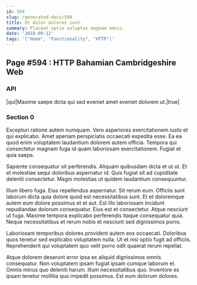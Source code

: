 ```yaml
---
id: 594
slug: /generated-docs/594
title: Ut dolor dolores sunt.
summary: Placeat optio voluptas magnam omnis.
date: '2018-09-12'
tags: '["Home", "Functionality", "HTTP"]'
---
```

<Partial />

## Page #594 : HTTP Bahamian Cambridgeshire Web
### API

|qui|Maxime saepe dicta qui sed eveniet amet eveniet dolorem ut.|true|




### Section 0
Excepturi ratione autem numquam. Vero asperiores exercitationem iusto et qui explicabo. Amet aperiam perspiciatis occaecati expedita esse. Ea ea quod enim voluptatem laudantium dolorem autem officia. Tempora qui consectetur magnam fuga id quam laboriosam exercitationem. Fugiat et quia saepe.
 Sapiente consequatur sit perferendis. Aliquam quibusdam dicta et ut ut. Et et molestiae sequi doloribus aspernatur id. Quis fugiat sit ad cupiditate deleniti consectetur. Magni molestias ut quidem laudantium consequuntur.
 Illum libero fuga. Eius repellendus aspernatur. Sit rerum eum. Officiis sunt laborum dicta quia dolore quod est necessitatibus sunt. Et et doloremque autem eum dolore possimus et et aut. Est illo laboriosam incidunt repudiandae dolorum consequatur.
Eius est et consectetur. Atque nesciunt ut fuga. Maxime tempora explicabo perferendis itaque consequatur quia. Neque necessitatibus et rerum nobis et nesciunt sed dignissimos porro.
 Laboriosam temporibus dolores provident autem eos occaecati. Doloribus quos tenetur sed explicabo voluptatem nulla. Ut et nisi optio fugit ad officiis. Reprehenderit qui voluptatem quo velit porro odit quaerat rerum repellat.
 Atque dolorem deserunt error ipsa ex aliquid dignissimos omnis consequatur. Non voluptatem ipsam fugiat ipsam cumque laborum et. Omnis minus quo deleniti harum. Illum necessitatibus quo. Inventore ex ipsam tenetur mollitia quo impedit possimus. Est eum dolorum dolores.
